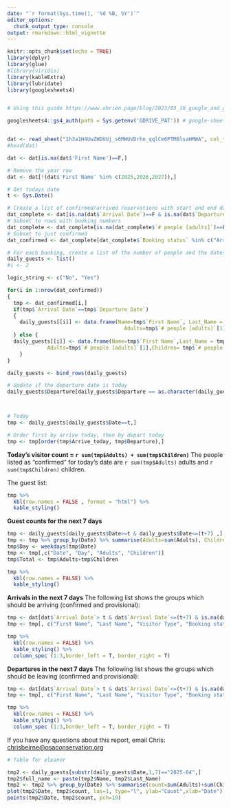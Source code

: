```yaml
---
date: "`r format(Sys.time(), '%d %B, %Y')`"
editor_options: 
  chunk_output_type: console
output: rmarkdown::html_vignette
---
```


```r
knitr::opts_chunk$set(echo = TRUE)
library(dplyr)
library(glue)
#library(viridis) 
library(kableExtra)
library(lubridate)
library(googlesheets4)


# Using this guide https://www.obrien.page/blog/2023/03_10_google_and_github_actions/

googlesheets4::gs4_auth(path = Sys.getenv('GDRIVE_PAT')) # google-sheets-github@astral-web-375220.iam.gserviceaccount.com


dat <- read_sheet("1h3a1H4UwZHDUUj_s6MWUVDrhn_qqlCm6PTM8lsaHMWA", col_type="ccccccDcDcnnnnnnncccccccccc")
#head(dat)

dat <- dat[is.na(dat$'First Name')==F,]

# Remove the year row
dat <- dat[!(dat$'First Name' %in% c(2025,2026,2027)),]

# Get todays date
t <- Sys.Date()

# Create a list of confirmed/arrived reservations with start and end dates.
dat_complete <- dat[is.na(dat$`Arrival Date`)==F & is.na(dat$`Departure Date`)==F,]
# Subset to rows with booking numbers
dat_complete <- dat_complete[is.na(dat_complete$`# people [adults]`)==F,]
# Subset to just confirmed
dat_confirmed <- dat_complete[dat_complete$`Booking status` %in% c("Arrived", "Confirmed", "Confirmed_100", "Confirmed_50" ),]
```

```r
# For each booking, create a list of the number of people and the dates active
daily_guests <- list()
#i <- 2

logic_string <- c("No", "Yes")

for(i in 1:nrow(dat_confirmed))
{
  tmp <- dat_confirmed[i,]
  if(tmp$`Arrival Date`==tmp$`Departure Date`)
  {
    daily_guests[[i]] <- data.frame(Name=tmp$`First Name`, Last_Name = tmp$`Last Name`,Date=tmp$`Arrival Date`[1],
                                      Adults=tmp$`# people [adults]`[1],Children= tmp$`# people [kids u12]`[1], Arrive_today="Yes", Departure="Today")     
  } else {
  daily_guests[[i]] <- data.frame(Name=tmp$`First Name`,Last_Name = tmp$`Last Name`, Date=seq(tmp$`Arrival Date`, tmp$`Departure Date`, by=1 ),
             Adults=tmp$`# people [adults]`[1],Children= tmp$`# people [kids u12]`[1],Arrive_today=logic_string[as.numeric(tmp$`Arrival Date`==t)+1], Departure=as.character(tmp$`Departure Date`[1]))
    }
}

daily_guests <- bind_rows(daily_guests)

# Update if the departure date is today
daily_guests$Departure[daily_guests$Departure == as.character(daily_guests$Date)] <- "Today"



# Today
tmp <- daily_guests[daily_guests$Date==t,]

# Order first by arrive today, then by depart today
tmp <- tmp[order(tmp$Arrive_today, tmp$Departure),]

```

**Today's visitor count = `r sum(tmp$Adults) + sum(tmp$Children)`** 
The people listed as "confirmed" for today's date are `r sum(tmp$Adults)` adults and `r sum(tmp$Children)` children.

The guest list:

```r
tmp %>%
  kbl(row.names = FALSE , format = "html") %>%
  kable_styling() 

```

**Guest counts for the next 7 days**

```r
tmp <- daily_guests[daily_guests$Date>=t & daily_guests$Date<=(t+7) ,]
tmp <- tmp %>% group_by(Date) %>% summarise(Adults=sum(Adults), Children=sum(Children))
tmp$Day <- weekdays(tmp$Date)
tmp <- tmp[,c("Date", "Day", "Adults", "Children")]
tmp$Total <- tmp$Adults+tmp$Children
```

```r
tmp %>%
  kbl(row.names = FALSE) %>%
  kable_styling() 
```


**Arrivals in the next 7 days** The following list shows the groups which should be arriving (confirmed and provisional):

```r
tmp <- dat[dat$`Arrival Date`> t & dat$`Arrival Date`<=(t+7) & is.na(dat$`Arrival Date`)==F & dat$`Booking status`!="Cancelled",]
tmp <- tmp[, c("First Name", "Last Name", "Visitor Type", "Booking status", "Arrival Date", "# \nNights", "# people [adults]", "# people [kids u12]")]

```

```r
tmp %>%
  kbl(row.names = FALSE) %>%
  kable_styling() %>% 
  column_spec (1:3,border_left = T, border_right = T) 
```

**Departures in the next 7 days** The following list shows the groups which should be leaving (confirmed and provisional):

```r
 
tmp <- dat[dat$`Arrival Date`> t & dat$`Arrival Date`<=(t+7) & is.na(dat$`Arrival Date`)==F & dat$`Booking status`!="Cancelled",]
tmp <- tmp[, c("First Name", "Last Name", "Visitor Type", "Booking status", "Arrival Date", "# \nNights", "# people [adults]", "# people [kids u12]")]

```

```r
tmp %>%
  kbl(row.names = FALSE) %>%
  kable_styling() %>% 
  column_spec (1:3,border_left = T, border_right = T) 
```

If you have any questions about this report, email Chris: <chrisbeirne@osaconservation.org>


```r

# Table for eleanor

tmp2 <- daily_guests[substr(daily_guests$Date,1,7)=="2025-04",]
tmp2$full_name <- paste(tmp2$Name, tmp2$Last_Name)
tmp2 <- tmp2 %>% group_by(Date) %>% summarise(count=sum(Adults)+sum(Children))
plot(tmp2$Date, tmp2$count, las=1, type="l", ylab="Count",xlab="Date")
points(tmp2$Date, tmp2$count, pch=19)
```



